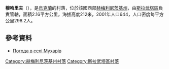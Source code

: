 {{coord|50|32|35|N|27|8|50|E|scale:100000|display=title}}

'''穆哈里夫'''（{{lang-uk|Мухарів}}），是[[烏克蘭|烏克蘭]]的村落，位於該國西部[[赫梅利尼茨基州|赫梅利尼茨基州]]，由[[斯拉武塔區|斯拉武塔區]]負責管轄，面積2.16平方公里，海拔高度212米，2001年人口644，人口密度每平方公里298.2人。

==參考資料==
* [http://weather.in.ua/ua/hmel'nickaja/16472 Погода в селі Мухарів] {{Wayback|url=http://weather.in.ua/ua/hmel'nickaja/16472 |date=20160305075615 }}

{{DEFAULTSORT:Мухарів}}
[[Category:赫梅利尼茨基州村落|Category:赫梅利尼茨基州村落]]
[[Category:斯拉武塔區村落|Category:斯拉武塔區村落]]


{{Khmelnytskyi-geo-stub}}